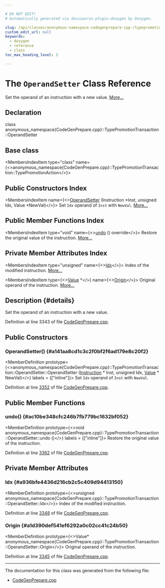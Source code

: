 ```yaml
---

# DO NOT EDIT!
# Automatically generated via docusaurus-plugin-doxygen by Doxygen.

slug: /api/classes/anonymous-namespace-codegenprepare-cpp-/typepromotiontransaction/operandsetter
custom_edit_url: null
keywords:
  - doxygen
  - reference
  - class
toc_max_heading_level: 3

---
```





# The `OperandSetter` Class Reference

<DoxygenPage pluginConfig={pluginConfig}>

Set the operand of an instruction with a new value. <a href="#details">More...</a>

## Declaration

<CodeBlock>class anonymous_namespace{CodeGenPrepare.cpp}::TypePromotionTransaction::OperandSetter</CodeBlock>

## Base class

<MembersIndex>

<MembersIndexItem
  type="class"
  name={<>anonymous&#95;namespace&#123;CodeGenPrepare.cpp&#125;::TypePromotionTransaction::TypePromotionAction</>}>
</MembersIndexItem>

</MembersIndex>

## Public Constructors Index

<MembersIndex>

<MembersIndexItem
  name={<><a href="#a141aa8cd1c3c2f0bf2f6ad179e8c20f2">OperandSetter</a> (Instruction &#42;Inst, unsigned Idx, Value &#42;NewVal)</>}>
Set <code>Idx</code> operand of <code>Inst</code> with <code>NewVal</code>. <a href="#a141aa8cd1c3c2f0bf2f6ad179e8c20f2">More...</a>
</MembersIndexItem>

</MembersIndex>

## Public Member Functions Index

<MembersIndex>

<MembersIndexItem
  type="void"
  name={<><a href="#ac10be348cfc246b7fb779bc1632bf052">undo</a> () override</>}>
Restore the original value of the instruction. <a href="#ac10be348cfc246b7fb779bc1632bf052">More...</a>
</MembersIndexItem>

</MembersIndex>

## Private Member Attributes Index

<MembersIndex>

<MembersIndexItem
  type="unsigned"
  name={<><a href="#a936bfe4436d216cb2c5c409d94413150">Idx</a></>}>
Index of the modified instruction. <a href="#a936bfe4436d216cb2c5c409d94413150">More...</a>
</MembersIndexItem>

<MembersIndexItem
  type={<><a href="/docs/api/classes/llvm/value">Value</a> &#42;</>}
  name={<><a href="#a1d390def541ef6292a0c02cc41c24b50">Origin</a></>}>
Original operand of the instruction. <a href="#a1d390def541ef6292a0c02cc41c24b50">More...</a>
</MembersIndexItem>

</MembersIndex>

## Description {#details}

Set the operand of an instruction with a new value.

Definition at line 3343 of file <a href="/docs/api/files/lib/lib/codegen/codegenprepare-cpp">CodeGenPrepare.cpp</a>.

<SectionDefinition>

## Public Constructors

### OperandSetter() {#a141aa8cd1c3c2f0bf2f6ad179e8c20f2}

<MemberDefinition
  prototype={<>anonymous&#95;namespace&#123;CodeGenPrepare.cpp&#125;::TypePromotionTransaction::OperandSetter::OperandSetter (<a href="/docs/api/classes/llvm/instruction">Instruction</a> &#42; Inst, unsigned Idx, <a href="/docs/api/classes/llvm/value">Value</a> &#42; NewVal)</>}
  labels = {["inline"]}>
Set <code>Idx</code> operand of <code>Inst</code> with <code>NewVal</code>.

Definition at line <a href="/docs/api/files/lib/lib/codegen/codegenprepare-cpp/#l03352">3352</a> of file <a href="/docs/api/files/lib/lib/codegen/codegenprepare-cpp">CodeGenPrepare.cpp</a>.
</MemberDefinition>

</SectionDefinition>

<SectionDefinition>

## Public Member Functions

### undo() {#ac10be348cfc246b7fb779bc1632bf052}

<MemberDefinition
  prototype={<>void anonymous&#95;namespace&#123;CodeGenPrepare.cpp&#125;::TypePromotionTransaction::OperandSetter::undo ()</>}
  labels = {["inline"]}>
Restore the original value of the instruction.

Definition at line <a href="/docs/api/files/lib/lib/codegen/codegenprepare-cpp/#l03362">3362</a> of file <a href="/docs/api/files/lib/lib/codegen/codegenprepare-cpp">CodeGenPrepare.cpp</a>.
</MemberDefinition>

</SectionDefinition>

<SectionDefinition>

## Private Member Attributes

### Idx {#a936bfe4436d216cb2c5c409d94413150}

<MemberDefinition
  prototype={<>unsigned anonymous&#95;namespace&#123;CodeGenPrepare.cpp&#125;::TypePromotionTransaction::OperandSetter::Idx</>}>
Index of the modified instruction.

Definition at line <a href="/docs/api/files/lib/lib/codegen/codegenprepare-cpp/#l03348">3348</a> of file <a href="/docs/api/files/lib/lib/codegen/codegenprepare-cpp">CodeGenPrepare.cpp</a>.
</MemberDefinition>

### Origin {#a1d390def541ef6292a0c02cc41c24b50}

<MemberDefinition
  prototype={<>Value&#42; anonymous&#95;namespace&#123;CodeGenPrepare.cpp&#125;::TypePromotionTransaction::OperandSetter::Origin</>}>
Original operand of the instruction.

Definition at line <a href="/docs/api/files/lib/lib/codegen/codegenprepare-cpp/#l03345">3345</a> of file <a href="/docs/api/files/lib/lib/codegen/codegenprepare-cpp">CodeGenPrepare.cpp</a>.
</MemberDefinition>

</SectionDefinition>

<hr/>

The documentation for this class was generated from the following file:

<ul>
<li><a href="/docs/api/files/lib/lib/codegen/codegenprepare-cpp">CodeGenPrepare.cpp</a></li>
</ul>

</DoxygenPage>

